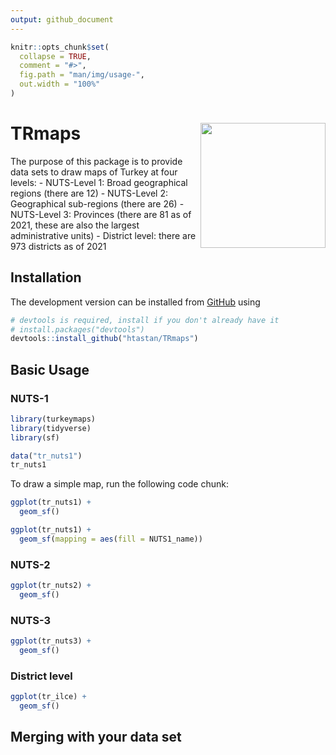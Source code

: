 ```yaml
---
output: github_document
---
```


```r
knitr::opts_chunk$set(
  collapse = TRUE,
  comment = "#>",
  fig.path = "man/img/usage-",
  out.width = "100%"
)
```

# TRmaps <a href='https://github.com/htastan/TRmaps'><img src='man/img/hex1.png' align="right"  width="200"/></a>



The purpose of this package is to provide data sets to draw maps of Turkey at four levels: 
  - NUTS-Level 1: Broad geographical regions (there are 12)
  - NUTS-Level 2: Geographical sub-regions (there are 26)
  - NUTS-Level 3: Provinces (there are 81 as of 2021, these are also the largest 
  administrative units)
  - District level: there are 973 districts as of 2021 



## Installation

The development version can be installed from
[GitHub](https://github.com/) using
 
```r
# devtools is required, install if you don't already have it
# install.packages("devtools")
devtools::install_github("htastan/TRmaps")
```


## Basic Usage 

### NUTS-1


```r
library(turkeymaps)
library(tidyverse)
library(sf)
```

```r
data("tr_nuts1")
tr_nuts1
```
 

To draw a simple map, run the following code chunk: 
```r
ggplot(tr_nuts1) + 
  geom_sf()
```
 
 


```r
ggplot(tr_nuts1) + 
  geom_sf(mapping = aes(fill = NUTS1_name))
```

  

### NUTS-2

```r
ggplot(tr_nuts2) + 
  geom_sf()
```
  

### NUTS-3

```r
ggplot(tr_nuts3) + 
  geom_sf()
```
 
 

### District level

```r
ggplot(tr_ilce) + 
  geom_sf()
```

## Merging with your data set

  

